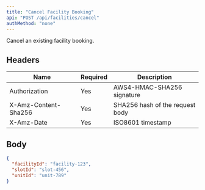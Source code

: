 ```yaml
---
title: "Cancel Facility Booking"
api: "POST /api/facilities/cancel"
authMethod: "none"
---
```


Cancel an existing facility booking.

## Headers


| Name | Required | Description |
| --- | --- | --- |
| Authorization | Yes | AWS4-HMAC-SHA256 signature |
| X-Amz-Content-Sha256 | Yes | SHA256 hash of the request body |
| X-Amz-Date | Yes | ISO8601 timestamp |


## Body

```json
{
  "facilityId": "facility-123",
  "slotId": "slot-456",
  "unitId": "unit-789"
}
```
